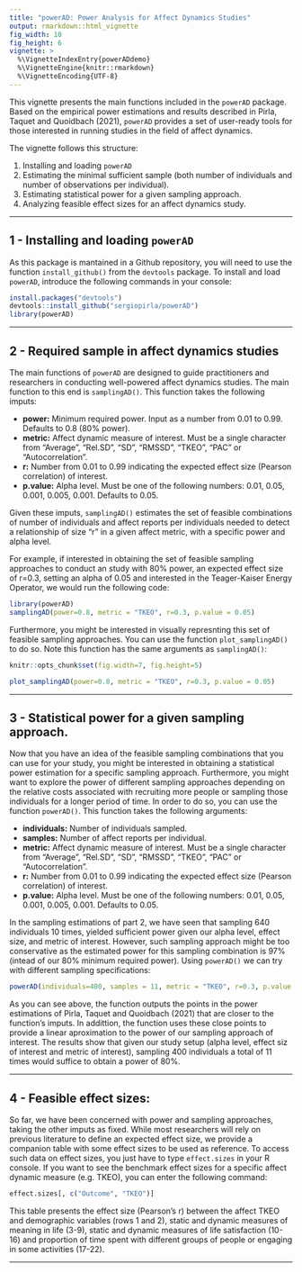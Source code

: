 ```yaml
---
title: "powerAD: Power Analysis for Affect Dynamics Studies"
output: rmarkdown::html_vignette
fig_width: 10 
fig_height: 6 
vignette: >
  %\VignetteIndexEntry{powerADdemo}
  %\VignetteEngine{knitr::rmarkdown}
  %\VignetteEncoding{UTF-8}
---
```


This vignette presents the main functions included in the `powerAD` package. Based on the empirical power estimations and results described in Pirla, Taquet and Quoidbach (2021), `powerAD` provides a set of user-ready tools for those interested in running studies in the field of affect dynamics. 

The vignette follows this structure: 

1. Installing and loading `powerAD`
2. Estimating the minimal sufficient sample (both number of individuals and number of observations per individual).
3. Estimating statistical power for a given sampling approach.
4. Analyzing feasible effect sizes for an affect dynamics study.

***

## 1 - Installing and loading `powerAD`

As this package is mantained in a Github repository, you will need to use the function `install_github()` from the `devtools` package. To install and load `powerAD`, introduce the following commands in your console:

```r
install.packages("devtools")
devtools::install_github("sergiopirla/powerAD")
library(powerAD)
```

***


## 2 - Required sample in affect dynamics studies

The main functions of `powerAD` are designed to guide practitioners and researchers in conducting well-powered affect dynamics studies. The main function to this end is `samplingAD()`. This function takes the following imputs: 

* **power:** Minimum required power. Input as a number from 0.01 to 0.99. Defaults to 0.8 (80\% power).
* **metric:** Affect dynamic measure of interest. Must be a single character from "Average", "Rel.SD", "SD", "RMSSD", "TKEO", "PAC" or "Autocorrelation".
* **r:** Number from 0.01 to 0.99 indicating the expected effect size (Pearson correlation) of interest.
* **p.value:** Alpha level. Must be one of the following numbers: 0.01, 0.05, 0.001, 0.005, 0.001. Defaults to 0.05.

Given these imputs, `samplingAD()` estimates the set of feasible combinations of number of individuals and affect reports per individuals needed to detect a relationship of size "r" in a given affect metric, with a specific power and alpha level. 

For example, if interested in obtaining the set of feasible sampling approaches to conduct an study with 80% power, an expected effect size of r=0.3, setting an alpha of 0.05 and interested in the Teager-Kaiser Energy Operator, we would run the following code: 

```r
library(powerAD)
samplingAD(power=0.8, metric = "TKEO", r=0.3, p.value = 0.05)
```

Furthermore, you might be interested in visually represnting this set of feasible sampling approaches. You can use the function `plot_samplingAD()` to do so. Note this function has the same arguments as `samplingAD()`:
```r
knitr::opts_chunk$set(fig.width=7, fig.height=5)
```
```r
plot_samplingAD(power=0.8, metric = "TKEO", r=0.3, p.value = 0.05)
```


***


## 3 - Statistical power for a given sampling approach.

Now that you have an idea of the feasible sampling combinations that you can use for your study, you might be interested in obtaining a statistical power estimation for a specific sampling approach. Furthermore, you might want to explore the power of different sampling approaches depending on the relative costs associated with recruiting more people or sampling those individuals for a longer period of time. In order to do so, you can use the function `powerAD()`. This function takes the following arguments: 

* **individuals:** Number of individuals sampled.
* **samples:** Number of affect reports per individual.
* **metric:** Affect dynamic measure of interest. Must be a single character from "Average", "Rel.SD", "SD", "RMSSD", "TKEO", "PAC" or "Autocorrelation".
* **r:** Number from 0.01 to 0.99 indicating the expected effect size (Pearson correlation) of interest.
* **p.value:** Alpha level. Must be one of the following numbers: 0.01, 0.05, 0.001, 0.005, 0.001. Defaults to 0.05.

In the sampling estimations of part 2, we have seen that sampling 640 individuals 10 times, yielded sufficient power given our alpha level,  effect size, and metric of interest. However, such sampling approach might be too conservative as the estimated power for this sampling combination is 97% (intead of our 80% minimum required power). Using `powerAD()` we can try with different sampling specifications:

```r
powerAD(individuals=400, samples = 11, metric = "TKEO", r=0.3, p.value = 0.05)
```

As you can see above, the function outputs the points in the power estimations of Pirla, Taquet and Quoidbach (2021) that are closer to the function's imputs. In addittion, the function uses these close points to provide a linear aproximation to the power of our sampling approach of interest. The results show that given our study setup (alpha level, effect siz of interest and metric of interest), sampling 400 individuals a total of 11 times would suffice to obtain a power of 80%. 


***


## 4 - Feasible effect sizes:

So far, we have been concerned with power and sampling approaches, taking the other imputs as fixed. While most researchers will rely on previous literature to define an expected effect size, we provide a companion table with some effect sizes to be used as reference. To access such data on effect sizes, you just have to type `effect.sizes` in your R console. If you want to see the benchmark effect sizes for a specific affect dynamic measure (e.g. TKEO), you can enter the following command: 

```r
effect.sizes[, c("Outcome", "TKEO")]
```

This table presents the effect size (Pearson's r) between the affect TKEO and demographic variables (rows 1 and 2), static and dynamic measures of meaning in life (3-9), static and dynamic measures of life satisfaction (10-16) and proportion of time spent with different groups of people or engaging in some activities (17-22).



***








